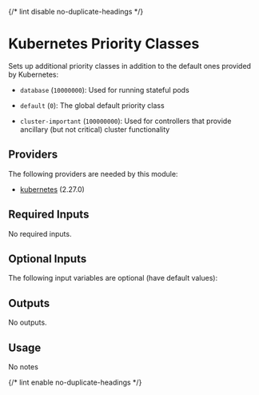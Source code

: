 
{/* lint disable no-duplicate-headings */}

# Kubernetes Priority Classes

<ModuleHeader name="kube_priority_classes" sourceHref="https://github.com/Panfactum/stack/tree/main/packages/infrastructure/kube_priority_classes" status="stable" type="live" />

Sets up additional priority classes in addition to the default ones provided
by Kubernetes:

* `database` (`10000000`): Used for running stateful pods

* `default` (`0`): The global default priority class

* `cluster-important` (`100000000`): Used for controllers that provide ancillary
  (but not critical) cluster functionality

## Providers

The following providers are needed by this module:

* [kubernetes](https://registry.terraform.io/providers/hashicorp/kubernetes/2.27.0/docs) (2.27.0)

## Required Inputs

No required inputs.

## Optional Inputs

The following input variables are optional (have default values):

## Outputs

No outputs.

## Usage

No notes

{/* lint enable no-duplicate-headings */}
